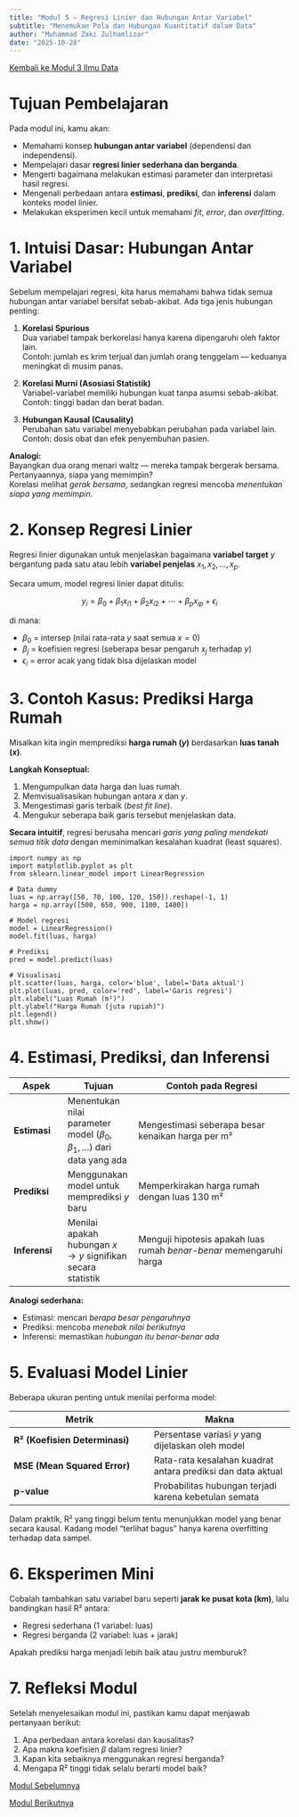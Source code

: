 ```yaml
---
title: "Modul 5 — Regresi Linier dan Hubungan Antar Variabel"
subtitle: "Menemukan Pola dan Hubungan Kuantitatif dalam Data"
author: "Muhammad Zaki Zulhamlizar"
date: "2025-10-28"
---
```


<a href="../../materi/Modul 3 Ilmu Data.qmd" class="btn btn-outline-primary mb-4">
<i class="fa-solid fa-arrow-left"></i> Kembali ke Modul 3 Ilmu Data
</a>

# Tujuan Pembelajaran

Pada modul ini, kamu akan:

- Memahami konsep **hubungan antar variabel** (dependensi dan independensi).
- Mempelajari dasar **regresi linier sederhana dan berganda**.
- Mengerti bagaimana melakukan estimasi parameter dan interpretasi hasil regresi.
- Mengenali perbedaan antara **estimasi**, **prediksi**, dan **inferensi** dalam konteks model linier.
- Melakukan eksperimen kecil untuk memahami *fit*, *error*, dan *overfitting*.

# 1. Intuisi Dasar: Hubungan Antar Variabel

Sebelum mempelajari regresi, kita harus memahami bahwa tidak semua hubungan antar variabel bersifat sebab-akibat. Ada tiga jenis hubungan penting:

1. **Korelasi Spurious**  
   Dua variabel tampak berkorelasi hanya karena dipengaruhi oleh faktor lain.  
   Contoh: jumlah es krim terjual dan jumlah orang tenggelam — keduanya meningkat di musim panas.

2. **Korelasi Murni (Asosiasi Statistik)**  
   Variabel-variabel memiliki hubungan kuat tanpa asumsi sebab-akibat.  
   Contoh: tinggi badan dan berat badan.

3. **Hubungan Kausal (Causality)**  
   Perubahan satu variabel menyebabkan perubahan pada variabel lain.  
   Contoh: dosis obat dan efek penyembuhan pasien.

**Analogi:**  
Bayangkan dua orang menari waltz — mereka tampak bergerak bersama. Pertanyaannya, siapa yang memimpin?  
Korelasi melihat *gerak bersama*, sedangkan regresi mencoba *menentukan siapa yang memimpin*.

# 2. Konsep Regresi Linier

Regresi linier digunakan untuk menjelaskan bagaimana **variabel target** $y$ bergantung pada satu atau lebih **variabel penjelas** $x_1, x_2, \dots, x_p$.

Secara umum, model regresi linier dapat ditulis:

$$
y_i = \beta_0 + \beta_1 x_{i1} + \beta_2 x_{i2} + \cdots + \beta_p x_{ip} + \epsilon_i
$$

di mana:

- $\beta_0$ = intersep (nilai rata-rata $y$ saat semua $x=0$)
- $\beta_j$ = koefisien regresi (seberapa besar pengaruh $x_j$ terhadap $y$)
- $\epsilon_i$ = error acak yang tidak bisa dijelaskan model

# 3. Contoh Kasus: Prediksi Harga Rumah

Misalkan kita ingin memprediksi **harga rumah ($y$)** berdasarkan **luas tanah ($x$)**.

**Langkah Konseptual:**

1. Mengumpulkan data harga dan luas rumah.
2. Memvisualisasikan hubungan antara $x$ dan $y$.
3. Mengestimasi garis terbaik (*best fit line*).
4. Mengukur seberapa baik garis tersebut menjelaskan data.

**Secara intuitif**, regresi berusaha mencari *garis yang paling mendekati semua titik data* dengan meminimalkan kesalahan kuadrat (least squares).

```.python
import numpy as np
import matplotlib.pyplot as plt
from sklearn.linear_model import LinearRegression

# Data dummy
luas = np.array([50, 70, 100, 120, 150]).reshape(-1, 1)
harga = np.array([500, 650, 900, 1100, 1400])

# Model regresi
model = LinearRegression()
model.fit(luas, harga)

# Prediksi
pred = model.predict(luas)

# Visualisasi
plt.scatter(luas, harga, color='blue', label='Data aktual')
plt.plot(luas, pred, color='red', label='Garis regresi')
plt.xlabel("Luas Rumah (m²)")
plt.ylabel("Harga Rumah (juta rupiah)")
plt.legend()
plt.show()
```

# 4. Estimasi, Prediksi, dan Inferensi

| Aspek | Tujuan | Contoh pada Regresi |
|-------|---------|--------------------|
| **Estimasi** | Menentukan nilai parameter model ($\beta_0, \beta_1, \dots$) dari data yang ada | Mengestimasi seberapa besar kenaikan harga per m² |
| **Prediksi** | Menggunakan model untuk memprediksi $y$ baru | Memperkirakan harga rumah dengan luas 130 m² |
| **Inferensi** | Menilai apakah hubungan $x \to y$ signifikan secara statistik | Menguji hipotesis apakah luas rumah *benar-benar* memengaruhi harga |

**Analogi sederhana:**

- Estimasi: mencari *berapa besar pengaruhnya*  
- Prediksi: mencoba *menebak nilai berikutnya*  
- Inferensi: memastikan *hubungan itu benar-benar ada*

# 5. Evaluasi Model Linier

Beberapa ukuran penting untuk menilai performa model:

| Metrik | Makna |
|--------|--------|
| **R² (Koefisien Determinasi)** | Persentase variasi $y$ yang dijelaskan oleh model |
| **MSE (Mean Squared Error)** | Rata-rata kesalahan kuadrat antara prediksi dan data aktual |
| **p-value** | Probabilitas hubungan terjadi karena kebetulan semata |

Dalam praktik, R² yang tinggi belum tentu menunjukkan model yang benar secara kausal. Kadang model “terlihat bagus” hanya karena overfitting terhadap data sampel.

# 6. Eksperimen Mini

Cobalah tambahkan satu variabel baru seperti **jarak ke pusat kota (km)**, lalu bandingkan hasil R² antara:

- Regresi sederhana (1 variabel: luas)
- Regresi berganda (2 variabel: luas + jarak)

Apakah prediksi harga menjadi lebih baik atau justru memburuk?

# 7. Refleksi Modul

Setelah menyelesaikan modul ini, pastikan kamu dapat menjawab pertanyaan berikut:

1. Apa perbedaan antara korelasi dan kausalitas?
2. Apa makna koefisien $\beta$ dalam regresi linier?
3. Kapan kita sebaiknya menggunakan regresi berganda?
4. Mengapa R² tinggi tidak selalu berarti model baik?

::: {.d-flex .justify-content-between .mb-4}
<a href="modul4_inferensi_statistik.qmd" class="btn btn-primary">
<i class="fa-solid fa-arrow-left"></i> Modul Sebelumnya
</a>

<a href="modul6_prediksi_validasi.qmd" class="btn btn-primary">
Modul Berikutnya <i class="fa-solid fa-arrow-right"></i>
</a>
:::